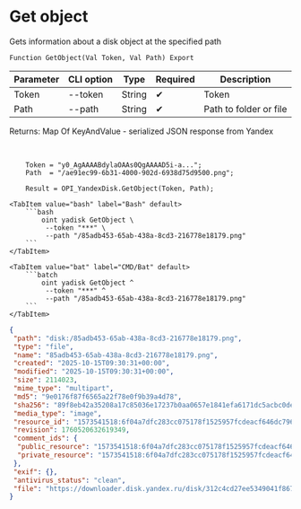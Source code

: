 ﻿---
sidebar_position: 3
description: Get object and other functions to work with Yandex Disk in the Open Integration Package, a free open-source integration library for 1C:Enterprise 8, OneScript and CLI
keywords: [1C, 1С, 1С:Enterprise, 1С:Enterprise 8.3, API, Integration, Services, Exchange, OneScript, CLI, Yandex Disk]
---


# Get object
 Gets information about a disk object at the specified path



`Function GetObject(Val Token, Val Path) Export`

  | Parameter | CLI option | Type | Required | Description |
  |-|-|-|-|-|
  | Token | --token | String | &#x2714; | Token |
  | Path | --path | String | &#x2714; | Path to folder or file |

  
  Returns:  Map Of KeyAndValue - serialized JSON response from Yandex

<br/>



```bsl title="1C:Enterprise/OneScript code example"
    Token = "y0_AgAAAABdylaOAAs0QgAAAAD5i-a...";
    Path  = "/ae91ec99-6b31-4000-902d-6938d75d9500.png";

    Result = OPI_YandexDisk.GetObject(Token, Path);
```
 

 <Tabs>
  
    <TabItem value="bash" label="Bash" default>
        ```bash
            oint yadisk GetObject \
             --token "***" \
             --path "/85adb453-65ab-438a-8cd3-216778e18179.png"
        ```
    </TabItem>
  
    <TabItem value="bat" label="CMD/Bat" default>
        ```batch
            oint yadisk GetObject ^
             --token "***" ^
             --path "/85adb453-65ab-438a-8cd3-216778e18179.png"
        ```
    </TabItem>
</Tabs>


```json title="Result"
{
 "path": "disk:/85adb453-65ab-438a-8cd3-216778e18179.png",
 "type": "file",
 "name": "85adb453-65ab-438a-8cd3-216778e18179.png",
 "created": "2025-10-15T09:30:31+00:00",
 "modified": "2025-10-15T09:30:31+00:00",
 "size": 2114023,
 "mime_type": "multipart",
 "md5": "9e0176f87f6565a22f78e0f9b39a4d78",
 "sha256": "89f8eb42a35208a17c85036e17237b0aa0657e1841efa6171dc5acbc0dea9e18",
 "media_type": "image",
 "resource_id": "1573541518:6f04a7dfc283cc075178f1525957fcdeacf646dc796606d598dcf018a40cc0d4",
 "revision": 1760520632619349,
 "comment_ids": {
  "public_resource": "1573541518:6f04a7dfc283cc075178f1525957fcdeacf646dc796606d598dcf018a40cc0d4",
  "private_resource": "1573541518:6f04a7dfc283cc075178f1525957fcdeacf646dc796606d598dcf018a40cc0d4"
 },
 "exif": {},
 "antivirus_status": "clean",
 "file": "https://downloader.disk.yandex.ru/disk/312c4cd27ee5349041f8679f07874044cdf633d0f18cd77e3ac058ff4b345ea7/68efa1fa/Kdpe3dFisZLPovVA4r-aBmpkby3AOQiLsayEHYapOMw2ylFGSbZZrsWtGPTvHxG_-QDrqSGFBOOsS3b3gKT1zA%3D%3D?uid=1573541518&filename=85adb453-65ab-438a-8cd3-216778e18179.png&disposition=attachment&hash=&limit=0&content_type=multipart&owner_uid=1573541518&fsize=2114023&hid=03d7263840468e281bd0b238a26e7d0d&media_type=image&tknv=v3&etag=9e0176f87f6565a22f78e0f9b39a4d78"
}
```
